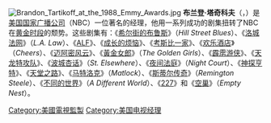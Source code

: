 {{noteTA
|1=zh-hans:剧集; zh-hant:影集;
}}
[[File:Brandon_Tartikoff_at_the_1988_Emmy_Awards.jpg|thumb]]
'''布兰登·塔奇科夫'''（{{lang|en|'''Brandon Tartikoff'''}}，{{bd|1949年|1月13日|1997年|8月27日}}）是[[NBC|美国国家广播公司]]（NBC）一位著名的经理，他用一系列成功的剧集扭转了NBC在[[黄金时段|黄金时段]]的颓势。这些剧集有：《[[希尔街的布鲁斯|希尔街的布鲁斯]]》（''Hill Street Blues''）、《[[洛城法网|洛城法网]]》（''L.A. Law''）、《[[ALF|ALF]]》、《[[成长的烦恼|成长的烦恼]]》、《[[考斯比一家|考斯比一家]]》、《[[欢乐酒店|欢乐酒店]]》（''Cheers''）、《[[迈阿密风云|迈阿密风云]]》、《[[黃金女郎|黃金女郎]]》（''The Golden Girls''）、《[[霹雳游侠|霹雳游侠]]》、《[[天龙特攻队|天龙特攻队]]》、《[[波城杏话|波城杏话]]》（''St. Elsewhere''）、《[[夜间法庭|夜间法庭]]》（''Night Court''）、《[[神探亨特|神探亨特]]》、《[[天堂之路|天堂之路]]》、《[[马特洛克_(1986年电视)|马特洛克]]》（''Matlock''）、《[[斯蒂尔传奇|斯蒂尔传奇]]》（''Remington Steele''）、《[[不同的世界|不同的世界]]》（''A Different World''）、《[[227_(1985年电视)|227]]》和《[[空巢_(1988年电视)|空巢]]》（''Empty Nest''）。

{{Authority control}}
{{DEFAULTSORT:Tartikoff, Brandon}}
[[Category:美國電視監製|Category:美國電視監製]]
[[Category:美国电视经理|Category:美国电视经理]]